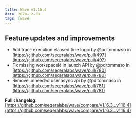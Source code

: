 ```yaml
---
title: Wave v1.16.4
date: 2024-12-30
tags: [wave]
---
```


## Feature updates and improvements 

* Add trace execution elapsed time logic by @pditommaso in [https://github.com/seqeralabs/wave/pull/497](https://github.com/seqeralabs/wave/pull/497)
* Fix missing workspaceId in launch API by @pditommaso in [https://github.com/seqeralabs/wave/pull/780](https://github.com/seqeralabs/wave/pull/780)
* Remove unneeded user async api by @pditommaso in [https://github.com/seqeralabs/wave/pull/781](https://github.com/seqeralabs/wave/pull/781)

**Full changelog**: [https://github.com/seqeralabs/wave/compare/v1.16.3...v1.16.4](https://github.com/seqeralabs/wave/compare/v1.16.3...v1.16.4)
